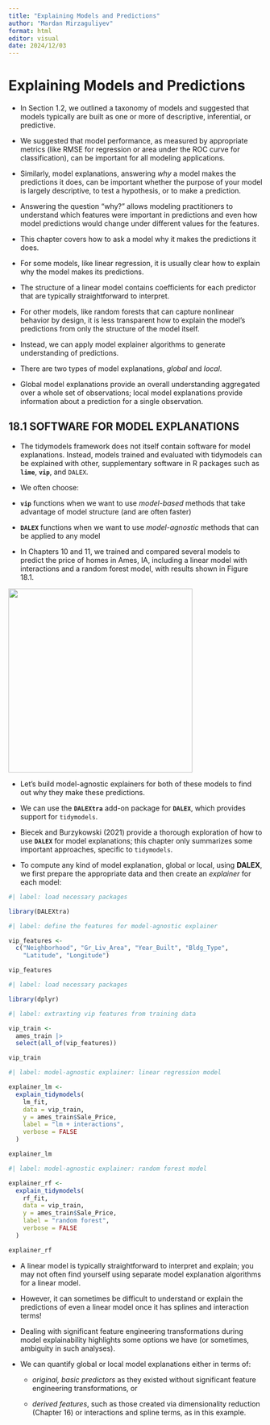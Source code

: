 ```yaml
---
title: "Explaining Models and Predictions"
author: "Mardan Mirzaguliyev"
format: html
editor: visual
date: 2024/12/03
---
```


# Explaining Models and Predictions

-   In Section 1.2, we outlined a taxonomy of models and suggested that models typically are built as one or more of descriptive, inferential, or predictive.

-   We suggested that model performance, as measured by appropriate metrics (like RMSE for regression or area under the ROC curve for classification), can be important for all modeling applications.

-   Similarly, model explanations, answering *why* a model makes the predictions it does, can be important whether the purpose of your model is largely descriptive, to test a hypothesis, or to make a prediction.

-   Answering the question “why?” allows modeling practitioners to understand which features were important in predictions and even how model predictions would change under different values for the features.

-   This chapter covers how to ask a model why it makes the predictions it does.

-   For some models, like linear regression, it is usually clear how to explain why the model makes its predictions.

-   The structure of a linear model contains coefficients for each predictor that are typically straightforward to interpret.

-   For other models, like random forests that can capture nonlinear behavior by design, it is less transparent how to explain the model’s predictions from only the structure of the model itself.

-   Instead, we can apply model explainer algorithms to generate understanding of predictions.

-   There are two types of model explanations, *global* and *local*.

-   Global model explanations provide an overall understanding aggregated over a whole set of observations; local model explanations provide information about a prediction for a single observation.

## 18.1 SOFTWARE FOR MODEL EXPLANATIONS

-   The tidymodels framework does not itself contain software for model explanations. Instead, models trained and evaluated with tidymodels can be explained with other, supplementary software in R packages such as **`lime`**, **`vip`**, and `DALEX`.

-   We often choose:

-   **`vip`** functions when we want to use *model-based* methods that take advantage of model structure (and are often faster)

-   **`DALEX`** functions when we want to use *model-agnostic* methods that can be applied to any model

-   In Chapters 10 and 11, we trained and compared several models to predict the price of homes in Ames, IA, including a linear model with interactions and a random forest model, with results shown in Figure 18.1.

![](images/Screenshot 2024-12-03 at 23.23.06.png){width="365"}

-   Let’s build model-agnostic explainers for both of these models to find out why they make these predictions.

-   We can use the **`DALEXtra`** add-on package for **`DALEX`**, which provides support for `tidymodels`.

-   Biecek and Burzykowski (2021) provide a thorough exploration of how to use **`DALEX`** for model explanations; this chapter only summarizes some important approaches, specific to `tidymodels`.

-   To compute any kind of model explanation, global or local, using **DALEX**, we first prepare the appropriate data and then create an *explainer* for each model:

```r
#| label: load necessary packages

library(DALEXtra)
```

```r
#| label: define the features for model-agnostic explainer

vip_features <- 
  c("Neighborhood", "Gr_Liv_Area", "Year_Built", "Bldg_Type", 
    "Latitude", "Longitude")

vip_features
```

```r
#| label: load necessary packages

library(dplyr)
```

```r
#| label: extraxting vip features from training data

vip_train <- 
  ames_train |> 
  select(all_of(vip_features))

vip_train
```

```r
#| label: model-agnostic explainer: linear regression model

explainer_lm <- 
  explain_tidymodels(
    lm_fit,
    data = vip_train,
    y = ames_train$Sale_Price,
    label = "lm + interactions",
    verbose = FALSE
  )

explainer_lm
```

```r
#| label: model-agnostic explainer: random forest model

explainer_rf <- 
  explain_tidymodels(
    rf_fit,
    data = vip_train,
    y = ames_train$Sale_Price,
    label = "random forest",
    verbose = FALSE
  )

explainer_rf
```

-   A linear model is typically straightforward to interpret and explain; you may not often find yourself using separate model explanation algorithms for a linear model.

-   However, it can sometimes be difficult to understand or explain the predictions of even a linear model once it has splines and interaction terms!

-   Dealing with significant feature engineering transformations during model explainability highlights some options we have (or sometimes, ambiguity in such analyses).

-   We can quantify global or local model explanations either in terms of:

    -   *original, basic predictors* as they existed without significant feature engineering transformations, or

    -   *derived features*, such as those created via dimensionality reduction (Chapter 16) or interactions and spline terms, as in this example.
